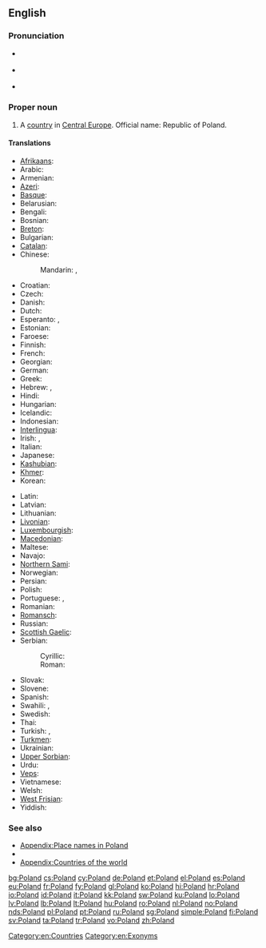 {{wikipedia}}
==English==

===Pronunciation===
* {{a|UK}} {{IPA|/ˈpəʊ.lənd/}}
* {{a|US}} {{IPA|/ˈpoʊ.lənd/}}
* {{audio|en-us-Poland.ogg|Audio (US)}}

===Proper noun===
{{en-proper noun}}

# A [[country]] in [[Central Europe]]. Official name: Republic of Poland.

====Translations====
{{trans-top|European country}}
* [[Afrikaans]]: {{t-|af|Pole|xs=Afrikaans}}
* Arabic: {{t|ar|بولندا|f|tr=bulánda}}
* Armenian: {{t-|hy|Լեհաստան|tr=Lehastan}}
* [[Azeri]]: {{t+|az|Polşa|xs=Azeri}}
* [[Basque]]: {{t+|eu|Polonia|xs=Basque}}
* Belarusian: {{t|be|Польшча|tr=Pol'šča|xs=Belarusian}}
* Bengali: {{t|bn|পোল্যান্ড|sc=Beng|xs=Bengali}}
* Bosnian: {{t-|bs|Poljska|f}}
* [[Breton]]: {{t-|br|Polonia|xs=Breton}}
* Bulgarian: {{t+|bg|Полша|f|tr=Pólša}}
* [[Catalan]]:  {{t+|ca|Polònia|f}}
* Chinese:
*: Mandarin: {{t-|cmn|波蘭|sc=Hani}},  {{t-|cmn|波兰|tr=Bōlán|sc=Hani}}
* Croatian: {{t+|hr|Poljska|f}}
* Czech: {{t+|cs|Polsko|n}}
* Danish: {{t+|da|Polen}}
* Dutch: {{t+|nl|Polen|n}}
* Esperanto: {{t-|eo|Pollando|xs=Esperanto}}, {{t-|eo|Polujo|xs=Esperanto}}
* Estonian: {{t+|et|Poola}}
* Faroese: {{t-|fo|Póland|xs=Faroese}}
* Finnish: {{t+|fi|Puola}}
* French: {{t+|fr|Pologne|f}}
* Georgian: {{t|ka|პოლონეთი|tr=Polonet'i|sc=Geor|xs=Georgian}}
* German: {{t+|de|Polen|n}}
* Greek: {{t+|el|Πολωνία|f|tr=Polonía}}
* Hebrew: {{t|he|פולין|tr=polin}},  {{t|he|פולניה|f|tr=polania}}
* Hindi: {{t|hi|पोलैंड|tr=polaiṇḍ|xs=Hindi}}
* Hungarian: {{t+|hu|Lengyelország}}
* Icelandic: {{t+|is|Pólland}}
* Indonesian: {{t|id|Polandia|xs=Indonesian}}
* [[Interlingua]]: {{t-|ia|Polonia|xs=Interlingua}}
* Irish: {{t|ga|Polainn|f|alt=An Pholainn|xs=Irish}}, {{t|ga|Poblacht na Polainne|f}}
* Italian: {{t+|it|Polonia|f}}
* Japanese: {{t+|ja|ポーランド|tr=Pōrando}}
* [[Kashubian]]: {{t-|csb|Pòlskô|f|xs=Kashubian}}
* [[Khmer]]: {{t|km|ប៉ូឡូញ|tr=po lonh|sc=Khmr}}
* Korean: {{t+|ko|폴란드|tr=Pollandeu|sc=Hang}}
{{trans-mid}}
* Latin: {{t+|la|Polonia|f}}
* Latvian: {{t+|lv|Polija|f|xs=Latvian}}
* Lithuanian: {{t+|lt|Lenkija|xs=Lithuanian}}
* [[Livonian]]: {{tø|liv|Pūoļmō}}
* [[Luxembourgish]]: {{t|lb|Polen|n}}
* [[Macedonian]]: {{t|mk|Полска|f|tr=Pólska}}
* Maltese: {{t|mt|Polonja|f|xs=Maltese}}
* Navajo: {{tø|nv|Póolish Dineʼé bikéyah}}
* [[Northern Sami]]: {{tø|se|Polen}}
* Norwegian: {{t+|no|Polen}}
* Persian: {{t-|fa|لهستان|tr=Lehestân|xs=Persian}}
* Polish: {{t+|pl|Polska|f}}
* Portuguese: {{t+|pt|Polónia|f}} {{qualifier|Portugal}}, {{t+|pt|Polônia|f}} {{qualifier|Brazil}}
* Romanian: {{t+|ro|Polonia|f}}
* [[Romansch]]: {{t|rm|Pologna|f}}
* Russian: {{t+|ru|Польша|f|tr=Pól’ša}}
* [[Scottish Gaelic]]: {{t|gd|Pòlainn|f|alt=A' Phòlainn|xs=Scottish Gaelic}}
* Serbian:
*: Cyrillic: {{t-|sr|Пољска|f|sc=Cyrl}}
*: Roman: {{t-|sr|Poljska|f}}
* Slovak: {{t|sk|Poľsko|n}}
* Slovene: {{t+|sl|Poljska|f}}
* Spanish: {{t+|es|Polonia|f}}
* Swahili: {{t+|sw|Polandi}}, {{t+|sw|Upoli}}
* Swedish: {{t+|sv|Polen}}
* Thai: {{t|th|โปแลนด์|tr=bpoh-laen}}
* Turkish: {{t+|tr|Polonya}}, {{t|tr|Lehistan}}
* [[Turkmen]]: {{t|tk|Polşa}}
* Ukrainian: {{t+|uk|Польща|f|tr=Pól’šča|xs=Ukrainian}}
* [[Upper Sorbian]]: {{t+|hsb|Pólska|xs=Upper Sorbian}}
* Urdu: {{t|ur|پولینڈ|tr=polaiṇḍ|xs=Urdu}}
* [[Veps]]: {{tø|vep|Pol'šanma}}
* Vietnamese: {{t-|vi|Ba Lan|xs=Vietnamese}}
* Welsh: {{t|cy|Gwlad Pwyl|xs=Welsh}}
* [[West Frisian]]: {{t|fy|Poalen|n|xs=West Frisian}}
* Yiddish: {{t-|yi|פּוילן|n|tr=Poyln|sc=Hebr|xs=Yiddish}}
{{trans-bottom}}

===See also===
* [[Appendix:Place names in Poland]]
* {{list|en|countries of Europe}}
* [[Appendix:Countries of the world]]

[[Category:en:Countries]]
[[Category:en:Exonyms]]

[[bg:Poland]]
[[cs:Poland]]
[[cy:Poland]]
[[de:Poland]]
[[et:Poland]]
[[el:Poland]]
[[es:Poland]]
[[eu:Poland]]
[[fr:Poland]]
[[fy:Poland]]
[[gl:Poland]]
[[ko:Poland]]
[[hi:Poland]]
[[hr:Poland]]
[[io:Poland]]
[[id:Poland]]
[[it:Poland]]
[[kk:Poland]]
[[sw:Poland]]
[[ku:Poland]]
[[lo:Poland]]
[[lv:Poland]]
[[lb:Poland]]
[[lt:Poland]]
[[hu:Poland]]
[[ro:Poland]]
[[nl:Poland]]
[[no:Poland]]
[[nds:Poland]]
[[pl:Poland]]
[[pt:Poland]]
[[ru:Poland]]
[[sg:Poland]]
[[simple:Poland]]
[[fi:Poland]]
[[sv:Poland]]
[[ta:Poland]]
[[tr:Poland]]
[[vo:Poland]]
[[zh:Poland]]
